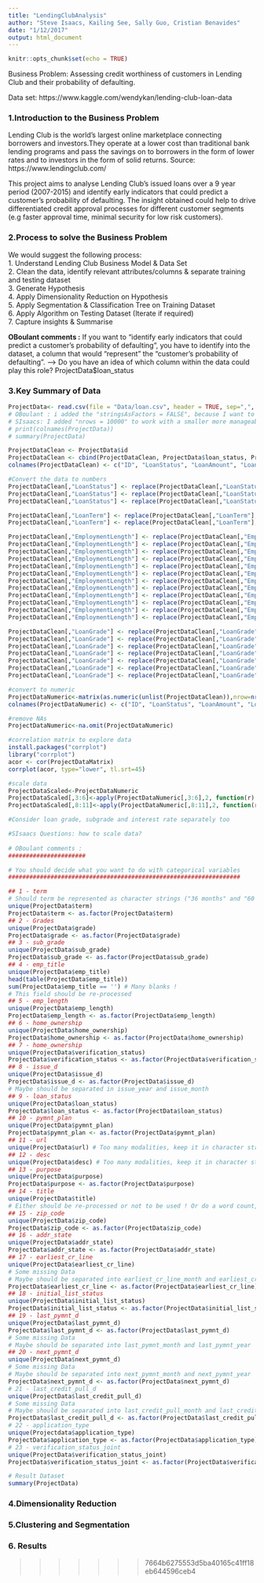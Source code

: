 ```yaml
---
title: "LendingClubAnalysis"
author: "Steve Isaacs, Kailing See, Sally Guo, Cristian Benavides"
date: "1/12/2017"
output: html_document
---
```


```r
knitr::opts_chunk$set(echo = TRUE)
```

Business Problem: Assessing credit worthiness of customers in Lending Club and their probability of defaulting.

Data set: https://www.kaggle.com/wendykan/lending-club-loan-data

### 1.Introduction to the Business Problem

Lending Club is the world’s largest online marketplace connecting borrowers and investors.They operate at a lower cost than traditional bank lending programs and pass the savings on to borrowers in the form of lower rates and to investors in the form of solid returns.
Source: https://www.lendingclub.com/

This project aims to analyse Lending Club's issued loans over a 9 year period (2007-2015) and identify early indicators that could predict a customer's probability of defaulting. The insight obtained could help to drive differentiated credit approval processes for different customer segments (e.g faster approval time, minimal security for low risk customers).

### 2.Process to solve the Business Problem

We would suggest the following process:      
1. Understand Lending Club Business Model & Data Set    
2. Clean the data, identify relevant attributes/columns & separate training and testing dataset    
3. Generate Hypothesis    
4. Apply Dimensionality Reduction on Hypothesis     
5. Apply Segmentation & Classification Tree on Training Dataset    
6. Apply Algorithm on Testing Dataset (Iterate if required)    
7. Capture insights & Summarise    

**OBoulant comments :**
If you want to "identify early indicators that could predict a customer’s probability of defaulting", you have to identify into the dataset, a column that would "represent" the "customer’s probability of defaulting". 
--> Do you have an idea of which column within the data could play this role? ProjectData$loan_status

### 3.Key Summary of Data

```r
ProjectData<- read.csv(file = "Data/loan.csv", header = TRUE, sep=",", stringsAsFactors = FALSE, nrows=10000)
# OBoulant : i added the "stringsAsFactors = FALSE", because I want to look at the variables represented by character strings
# SIsaacs: I added "nrows = 10000" to work with a smaller more manageable data set
# print(colnames(ProjectData))
# summary(ProjectData)

ProjectDataClean <- ProjectData$id
ProjectDataClean <- cbind(ProjectDataClean, ProjectData$loan_status, ProjectData$loan_amnt, ProjectData$term, ProjectData$annual_inc, ProjectData$emp_length, ProjectData$pub_rec, ProjectData$open_acc, ProjectData$delinq_2yrs, ProjectData$grade, ProjectData$int_rate)
colnames(ProjectDataClean) <- c("ID", "LoanStatus", "LoanAmount", "LoanTerm", "AnnualIncome", "EmploymentLength", "PublicRecords", "NumberCreditLines", "DelinquencyPrior2Years", "LoanGrade", "InterestRate")

#Convert the data to numbers
ProjectDataClean[,"LoanStatus"] <- replace(ProjectDataClean[,"LoanStatus"], ProjectDataClean[,"LoanStatus"]=="Charged Off", 1)
ProjectDataClean[,"LoanStatus"] <- replace(ProjectDataClean[,"LoanStatus"], ProjectDataClean[,"LoanStatus"]=="Current", 0)
ProjectDataClean[,"LoanStatus"] <- replace(ProjectDataClean[,"LoanStatus"], ProjectDataClean[,"LoanStatus"]=="Fully Paid", 0)

ProjectDataClean[,"LoanTerm"] <- replace(ProjectDataClean[,"LoanTerm"], ProjectDataClean[,"LoanTerm"]==" 36 months", 36)
ProjectDataClean[,"LoanTerm"] <- replace(ProjectDataClean[,"LoanTerm"], ProjectDataClean[,"LoanTerm"]==" 60 months", 60)

ProjectDataClean[,"EmploymentLength"] <- replace(ProjectDataClean[,"EmploymentLength"], ProjectDataClean[,"EmploymentLength"]=="< 1 year", 0)
ProjectDataClean[,"EmploymentLength"] <- replace(ProjectDataClean[,"EmploymentLength"], ProjectDataClean[,"EmploymentLength"]=="1 year", 1)
ProjectDataClean[,"EmploymentLength"] <- replace(ProjectDataClean[,"EmploymentLength"], ProjectDataClean[,"EmploymentLength"]=="2 years", 2)
ProjectDataClean[,"EmploymentLength"] <- replace(ProjectDataClean[,"EmploymentLength"], ProjectDataClean[,"EmploymentLength"]=="3 years", 3)
ProjectDataClean[,"EmploymentLength"] <- replace(ProjectDataClean[,"EmploymentLength"], ProjectDataClean[,"EmploymentLength"]=="4 years", 4)
ProjectDataClean[,"EmploymentLength"] <- replace(ProjectDataClean[,"EmploymentLength"], ProjectDataClean[,"EmploymentLength"]=="5 years", 5)
ProjectDataClean[,"EmploymentLength"] <- replace(ProjectDataClean[,"EmploymentLength"], ProjectDataClean[,"EmploymentLength"]=="6 years", 6)
ProjectDataClean[,"EmploymentLength"] <- replace(ProjectDataClean[,"EmploymentLength"], ProjectDataClean[,"EmploymentLength"]=="7 years", 7)
ProjectDataClean[,"EmploymentLength"] <- replace(ProjectDataClean[,"EmploymentLength"], ProjectDataClean[,"EmploymentLength"]=="8 years", 8)
ProjectDataClean[,"EmploymentLength"] <- replace(ProjectDataClean[,"EmploymentLength"], ProjectDataClean[,"EmploymentLength"]=="9 years", 9)
ProjectDataClean[,"EmploymentLength"] <- replace(ProjectDataClean[,"EmploymentLength"], ProjectDataClean[,"EmploymentLength"]=="10+ years",10)
ProjectDataClean[,"EmploymentLength"] <- replace(ProjectDataClean[,"EmploymentLength"], ProjectDataClean[,"EmploymentLength"]=="n/a",NA)

ProjectDataClean[,"LoanGrade"] <- replace(ProjectDataClean[,"LoanGrade"], ProjectDataClean[,"LoanGrade"]=="A",1)
ProjectDataClean[,"LoanGrade"] <- replace(ProjectDataClean[,"LoanGrade"], ProjectDataClean[,"LoanGrade"]=="B",2)
ProjectDataClean[,"LoanGrade"] <- replace(ProjectDataClean[,"LoanGrade"], ProjectDataClean[,"LoanGrade"]=="C",3)
ProjectDataClean[,"LoanGrade"] <- replace(ProjectDataClean[,"LoanGrade"], ProjectDataClean[,"LoanGrade"]=="D",4)
ProjectDataClean[,"LoanGrade"] <- replace(ProjectDataClean[,"LoanGrade"], ProjectDataClean[,"LoanGrade"]=="E",5)
ProjectDataClean[,"LoanGrade"] <- replace(ProjectDataClean[,"LoanGrade"], ProjectDataClean[,"LoanGrade"]=="F",6)
ProjectDataClean[,"LoanGrade"] <- replace(ProjectDataClean[,"LoanGrade"], ProjectDataClean[,"LoanGrade"]=="G",7)

#convert to numeric
ProjectDataNumeric<-matrix(as.numeric(unlist(ProjectDataClean)),nrow=nrow(ProjectDataClean))
colnames(ProjectDataNumeric) <- c("ID", "LoanStatus", "LoanAmount", "LoanTerm", "AnnualIncome", "EmploymentLength", "PublicRecords", "NumberCreditLines", "DelinquencyPrior2Years", "LoanGrade", "InterestRate")

#remove NAs
ProjectDataNumeric<-na.omit(ProjectDataNumeric)

#correlation matrix to explore data
install.packages("corrplot")
library("corrplot")
acor <- cor(ProjectDataMatrix)
corrplot(acor, type="lower", tl.srt=45)

#scale data
ProjectDataScaled<-ProjectDataNumeric
ProjectDataScaled[,3:6]<-apply(ProjectDataNumeric[,3:6],2, function(r) {if (sd(r)!=0) res=(r-mean(r))/sd(r) else res=0*r; res})
ProjectDataScaled[,8:11]<-apply(ProjectDataNumeric[,8:11],2, function(r) {if (sd(r)!=0) res=(r-mean(r))/sd(r) else res=0*r; res})

#Consider loan grade, subgrade and interest rate separately too    

#SIsaacs Questions: how to scale data?                          
                          
# OBoulant comments :
######################

# You should decide what you want to do with categorical variables 
##################################################################

## 1 - term
# Should term be represented as character strings ("36 months" and "60 months") or by 36 and 60 ? 
unique(ProjectData$term)
ProjectData$term <- as.factor(ProjectData$term)
## 2 - Grades 
unique(ProjectData$grade)
ProjectData$grade <- as.factor(ProjectData$grade)
## 3 - sub_grade
unique(ProjectData$sub_grade)
ProjectData$sub_grade <- as.factor(ProjectData$sub_grade)
## 4 - emp_title
unique(ProjectData$emp_title)
head(table(ProjectData$emp_title))
sum(ProjectData$emp_title == '') # Many blanks !
# This field should be re-processed
## 5 - emp_length
unique(ProjectData$emp_length)
ProjectData$emp_length <- as.factor(ProjectData$emp_length)
## 6 - home_ownership
unique(ProjectData$home_ownership)
ProjectData$home_ownership <- as.factor(ProjectData$home_ownership)
## 7 - home_ownership
unique(ProjectData$verification_status)
ProjectData$verification_status <- as.factor(ProjectData$verification_status)
## 8 - issue_d
unique(ProjectData$issue_d)
ProjectData$issue_d <- as.factor(ProjectData$issue_d)
# Maybe should be separated in issue_year and issue_month
## 9 - loan_status
unique(ProjectData$loan_status)
ProjectData$loan_status <- as.factor(ProjectData$loan_status)
## 10 - pymnt_plan
unique(ProjectData$pymnt_plan)
ProjectData$pymnt_plan <- as.factor(ProjectData$pymnt_plan)
## 11 - url
unique(ProjectData$url) # Too many modalities, keep it in character strings - Not to be used !
## 12 - desc
unique(ProjectData$desc) # Too many modalities, keep it in character strings - Not to be used !
## 13 - purpose 
unique(ProjectData$purpose)
ProjectData$purpose <- as.factor(ProjectData$purpose)
## 14 - title
unique(ProjectData$title)
# Either should be re-processed or not to be used ! Or do a word count, i don't know
## 15 - zip_code
unique(ProjectData$zip_code)
ProjectData$zip_code <- as.factor(ProjectData$zip_code)
## 16 - addr_state
unique(ProjectData$addr_state)
ProjectData$addr_state <- as.factor(ProjectData$addr_state)
## 17 - earliest_cr_line
unique(ProjectData$earliest_cr_line)
# Some missing Data
# Maybe should be separated into earliest_cr_line_month and earliest_cr_line_year
ProjectData$earliest_cr_line <- as.factor(ProjectData$earliest_cr_line)
## 18 - initial_list_status
unique(ProjectData$initial_list_status)
ProjectData$initial_list_status <- as.factor(ProjectData$initial_list_status)
## 19 - last_pymnt_d
unique(ProjectData$last_pymnt_d)
ProjectData$last_pymnt_d <- as.factor(ProjectData$last_pymnt_d)
# Some missing Data
# Maybe should be separated into last_pymnt_month and last_pymnt_year
## 20 - next_pymnt_d
unique(ProjectData$next_pymnt_d)
# Some missing Data
# Maybe should be separated into next_pymnt_month and next_pymnt_year
ProjectData$next_pymnt_d <- as.factor(ProjectData$next_pymnt_d)
# 21 - last_credit_pull_d
unique(ProjectData$last_credit_pull_d)
# Some missing Data
# Maybe should be separated into last_credit_pull_month and last_credit_pull_year
ProjectData$last_credit_pull_d <- as.factor(ProjectData$last_credit_pull_d)
# 22 - application_type
unique(Projectdata$application_type)
ProjectData$application_type <- as.factor(ProjectData$application_type)
# 23 - verification_status_joint
unique(ProjectData$verification_status_joint)
ProjectData$verification_status_joint <- as.factor(ProjectData$verification_status_joint)

# Result Dataset
summary(ProjectData)

```

### 4.Dimensionality Reduction


### 5.Clustering and Segmentation

### 6. Results 

>>>>>>> 7664b6275553d5ba40165c41ff18eb644596ceb4
